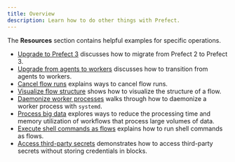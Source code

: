 ```yaml
---
title: Overview
description: Learn how to do other things with Prefect.
---
```


The **Resources** section contains helpful examples for specific operations.

- [Upgrade to Prefect 3](/3.0rc/resources/upgrade-prefect-3/) discusses how to migrate from Prefect 2 to Prefect 3.
- [Upgrade from agents to workers](/3.0rc/resources//upgrade-agents-to-workers/) discusses how to transition from agents to workers.
- [Cancel flow runs](/3.0rc/resources/cancel/) explains ways to cancel flow runs.
- [Visualize flow structure](/3.0rc/resources/visualize-flow-structure/) shows how to visualize the structure of a flow.
- [Daemonize worker processes](/3.0rc/resources/daemonize-processes/) walks through how to daemonize a worker process with `systemd`.
- [Process big data](/3.0rc/resources/big-data/) explores ways to reduce the processing time and memory utilization of workflows that process large volumes of data.
- [Execute shell commands as flows](/3.0rc/resources/cli-shell/) explains how to run shell commands as flows.
- [Access third-party secrets](/3.0rc/resources/secrets) demonstrates how to access third-party secrets without storing credentials in blocks.